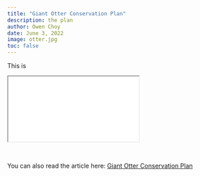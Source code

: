 ```yaml
---
title: "Giant Otter Conservation Plan"
description: the plan
author: Owen Choy
date: June 3, 2022
image: otter.jpg
toc: false
---
```


This is

<div class="resize">
<iframe src="otter.pdf" class="iframe-style"></iframe>
</div>

<br>

You can also read the article here: [Giant Otter Conservation Plan](https://owenchoy.github.io/portfolio/otter%20conservation%20plan/otter.pdf)
